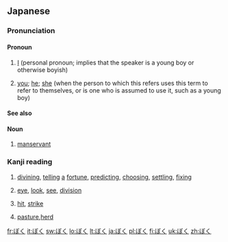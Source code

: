 ==Japanese==

===Pronunciation===
{{ja-pron|acc=a}}

====Pronoun====
{{ja-pos|pronoun}}

# {{ja-def|僕}} [[I]] (personal pronoun; implies that the speaker is a young boy or otherwise boyish)
# {{ja-def|僕}} [[you]]; [[he]]; [[she]] (when the person to which this refers uses this term to refer to themselves, or is one who is assumed to use it, such as a young boy)

====See also====
{{Japanese first-person pronouns}}

====Noun====
{{ja-noun}}

# {{ja-def|僕}} [[manservant]]

===Kanji reading===
{{ja-kanji reading|rom=boku|hidx=ほく'}}

# {{ja-def|卜}} [[divining]], [[telling]] [[a]] [[fortune]], [[predicting]], [[choosing]], [[settling]], [[fixing]]
# {{ja-def|目}} [[eye]], [[look]], [[see]], [[division]]
# {{ja-def|撲}} [[hit]], [[strike]]
# {{ja-def|牧}} [[pasture]],[[herd]]

[[fr:ぼく]]
[[it:ぼく]]
[[sw:ぼく]]
[[lo:ぼく]]
[[lt:ぼく]]
[[ja:ぼく]]
[[pl:ぼく]]
[[fi:ぼく]]
[[uk:ぼく]]
[[zh:ぼく]]